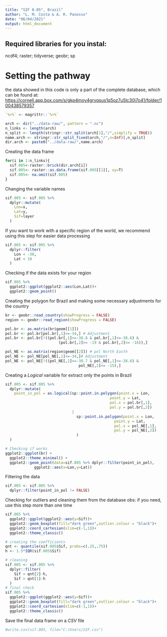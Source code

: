 ```yaml
---
title: "SIF 0.05°, Brazil"
author: "L. M. Costa & A. R. Panosso"
date: "06/04/2021"
output: html_document
---
```


## Required libraries for you instal:
ncdf4;
raster;
tidyverse;
geobr; 
sp

# Setting the pathway

the data showed in this code is only a part of the complete database, which can be found at: <https://cornell.app.box.com/s/gkp4moy4grvqsus1q5oz7u5lc30i7o41/folder/100438579357>

```r
`%>%` <- magrittr::`%>%` 

arch <- dir("../data-raw/", pattern = ".nc")
n_links <- length(arch)
n_split <- length(stringr::str_split(arch[1],"/",simplify = TRUE))
name.arch <- stringr::str_split_fixed(arch,"/",n=Inf)[,n_split]
dir.arch <- paste0("../data-raw/",name.arch)

```

Creating the data frame

```r
for(i in 1:n_links){
  sif.005<-raster::brick(dir.arch[i])
  sif.005<- raster::as.data.frame(sif.005[[1]], xy=T)
  sif.005<- na.omit(sif.005)
}

```

Changing the variable names
```r
sif.005 <- sif.005 %>%
  dplyr::mutate(
    Lon=x,
    Lat=y,
    Sif=layer
  )
```

If you want to work with a specific region of the world, we recommend using this step for easier data processing
```r
sif.005 <- sif.005 %>% 
  dplyr::filter(
    Lon < -30,
    Lat < 10
  )

```

Checking if the data exists for your region
```r
sif.005 %>% 
  ggplot2::ggplot(ggplot2::aes(Lon,Lat))+
  ggplot2::geom_point()
```


Creating the polygon for Brazil and making some necessary adjustments for the country

```r

br <- geobr::read_country(showProgress = FALSE)
region <- geobr::read_region(showProgress = FALSE)

pol.br <- as.matrix(br$geom[[1]])
pol.br <- pol.br[pol.br[,1]<=-34,] # Adjustment 
pol.br <- pol.br[!((pol.br[,1]>=-38.8 & pol.br[,1]<=-38.6) &
                        (pol.br[,2]>= -19 & pol.br[,2]<= -16)),]

pol_NE <- as.matrix(region$geom[[2]]) # pol North Easth
pol_NE <- pol_NE[pol_NE[,1]<=-34,]# Adjustment
pol_NE <- pol_NE[!((pol_NE[,1]>=-38.7 & pol_NE[,1]<=-38.6) &
                                 pol_NE[,2]<= -15),]
```

Creating a *Logical* variable for extract only the points in Brazil

```r

sif.005 <- sif.005 %>% 
  dplyr::mutate(
    point_in_pol = as.logical(sp::point.in.polygon(point.x = Lon, 
                                               point.y = Lat,
                                               pol.x = pol.br[,1],
                                               pol.y = pol.br[,2])
                              |
                                sp::point.in.polygon(point.x = Lon, 
                                                 point.y = Lat,
                                                 pol.x = pol_NE[,1],
                                                 pol.y = pol_NE[,2])  
                                )
  )

# Checking if works 
ggplot2::ggplot(br) + 
  ggplot2::theme_minimal() +
  ggplot2::geom_point(data=sif.005 %>% dplyr::filter(point_in_pol),
             ggplot2::aes(x=Lon,y=Lat))
```

Filtering the data

```r

sif.005 <- sif.005 %>%
  dplyr::filter(point_in_pol != FALSE)
```

Checking for outliers and cleaning them from the database
obs: if you need, use this step more than one time
```r

sif.005 %>% 
  ggplot2::ggplot(ggplot2::aes(y=Sif))+
  ggplot2::geom_boxplot(fill="dark green",outlier.colour = "black")+
  ggplot2::coord_cartesian(xlim=c(-1,1))+
  ggplot2::theme_classic()

# creating the coefficients 
qnt <- quantile(sif.005$Sif, probs=c(.25,.75))
h <- 1.5*IQR(sif.005$Sif)

# cleaning 
sif.005 <- sif.005 %>% 
  dplyr::filter(
    Sif < qnt[2]-h,
    Sif > qnt[1]-h
  )
# final check 
sif.005 %>% 
  ggplot2::ggplot(ggplot2::aes(y=Sif))+
  ggplot2::geom_boxplot(fill="dark green",outlier.colour = "black")+
  ggplot2::coord_cartesian(xlim=c(-1,1))+
  ggplot2::theme_classic()
```

Save the final data frame on a *CSV* file 
```r
#write.csv(sif.005, file="C:/Users/SIF.csv")
```


